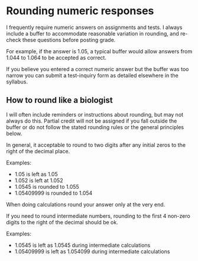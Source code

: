 # Rounding numeric responses

I frequently require numeric answers on assignments and tests.  I always include a buffer to accommodate reasonable variation in rounding, and re-check these questions before posting grade.  

For example, if the answer is 1.05, a typical buffer would allow answers from 1.044 to 1.064 to be accepted as correct.  

If you believe you entered a correct numeric answer but the buffer was too narrow you can submit a test-inquiry form as detailed elsewhere in the syllabus.



## How to round like a biologist

I will often include reminders or instructions about rounding, but may not always do this.  Partial credit will not be assigned if you fall outside the buffer or do not follow the stated rounding rules or the general principles below.

In general, it acceptable to round to two digits after any initial zeros to the right of the decimal place.

Examples:

* 1.05 is left as 1.05
* 1.052 is left at 1.052
* 1.0545 is rounded to 1.055
* 1.05409999 is rounded to 1.054

When doing calculations round your answer only at the very end.

If you need to round intermediate numbers, rounding to the first 4 non-zero digits to the right of the decimal should be ok.

Examples:

* 1.0545 is left as 1.0545 during intermediate calculations
* 1.05409999 is left as 1.054099 during intermediate calculations




<!-- Rounding and partial credit. -->